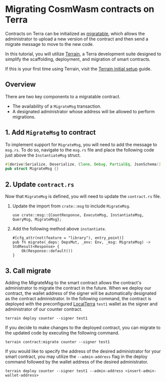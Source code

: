 
# Migrating CosmWasm contracts on Terra

Contracts on Terra can be initialized as [migratable](../module-specifications/spec-wasm.mdx#migration), which allows the administrator to upload a new version of the contract and then send a migrate message to move to the new code.

In this tutorial, you will utilize [Terrain](./README.mdx), a Terra development suite designed to simplify the scaffolding, deployment, and migration of smart contracts. 

If this is your first time using Terrain, visit the [Terrain initial setup](./initial-setup.mdx) guide. 

## Overview

There are two key components to a migratable contract.

- The availability of a `MigrateMsg` transaction. 
- A designated administrator whose address will be allowed to perform migrations. 

## 1. Add `MigrateMsg` to contract

To implement support for `MigrateMsg`, you will need to add the message to `msg.rs`. To do so, navigate to the `msg.rs` file and place the following code just above the `InstantiateMsg` struct.

```rust
#[derive(Serialize, Deserialize, Clone, Debug, PartialEq, JsonSchema)]
pub struct MigrateMsg {}
```

## 2. Update `contract.rs`

Now that `MigrateMsg` is defined, you will need to update the `contract.rs` file.

1. Update the import from `crate::msg` to include `MigrateMsg`.

   ```
   use crate::msg::{CountResponse, ExecuteMsg, InstantiateMsg, QueryMsg, MigrateMsg};
   ```

2. Add the following method above `instantiate`.  

   ```
   #[cfg_attr(not(feature = "library"), entry_point)]
   pub fn migrate(_deps: DepsMut, _env: Env, _msg: MigrateMsg) -> StdResult<Response> {
       Ok(Response::default())
   }
   ```

## 3. Call migrate

Adding the MigrateMsg to the smart contract allows the contract's administrator to migrate the contract in the future. When we deploy our contract, the wallet address of the signer will be automatically designated as the contract administrator. In the following command, the contract is deployed with the preconfigured [LocalTerra](../localjmes/install-localjmes.mdx) `test1` wallet as the signer and administrator of our counter contract.

   ```
   terrain deploy counter --signer test1
   ```

If you decide to make changes to the deployed contract, you can migrate to the updated code by executing the following command.

   ```
   terrain contract:migrate counter --signer test1
   ```

If you would like to specify the address of the desired administrator for your smart contract, you may utilize the `--admin-address` flag in the deploy command followed by the wallet address of the desired administrator.

  ```
  terrain deploy counter --signer test1 --admin-address <insert-admin-wallet-address>
  ```